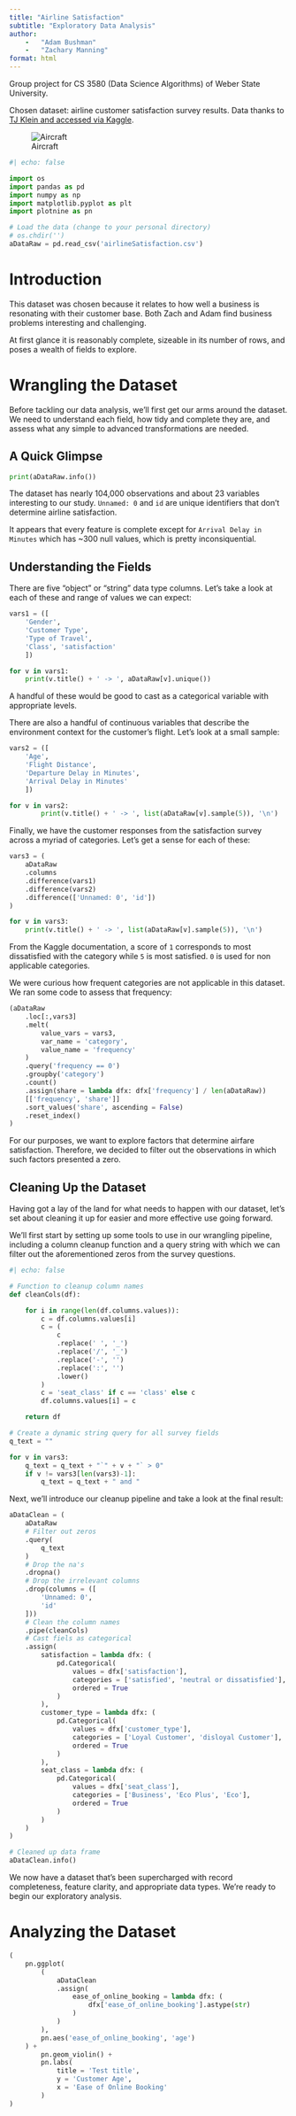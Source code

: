 ```yaml
---
title: "Airline Satisfaction"
subtitle: "Exploratory Data Analysis"
author: 
    -   "Adam Bushman"
    -   "Zachary Manning"
format: html
---
```


Group project for CS 3580 (Data Science Algorithms) of Weber State University.

Chosen dataset: airline customer satisfaction survey results. Data thanks to [TJ Klein and accessed via Kaggle](https://www.kaggle.com/datasets/teejmahal20/airline-passenger-satisfaction).

![Aircraft](https://storage.googleapis.com/kaggle-datasets-images/522275/959195/b0e445e8d51cbbb098917a006378d829/dataset-cover.png?t=2020-02-20-16-56-51)

```python
#| echo: false

import os
import pandas as pd
import numpy as np
import matplotlib.pyplot as plt
import plotnine as pn

# Load the data (change to your personal directory)
# os.chdir('')
aDataRaw = pd.read_csv('airlineSatisfaction.csv')

```

# Introduction

This dataset was chosen because it relates to how well a business is resonating with their customer base. Both Zach and Adam find business problems interesting and challenging.

At first glance it is reasonably complete, sizeable in its number of rows, and poses a wealth of fields to explore. 

# Wrangling the Dataset

Before tackling our data analysis, we'll first get our arms around the dataset. We need to understand each field, how tidy and complete they are, and assess what any simple to advanced transformations are needed.

## A Quick Glimpse

```python

print(aDataRaw.info())

```

The dataset has nearly 104,000 observations and about 23 variables interesting to our study. `Unnamed: 0` and `id` are unique identifiers that don't determine airline satisfaction.

It appears that every feature is complete except for `Arrival Delay in Minutes` which has ~300 null values, which is pretty inconsiquential.

## Understanding the Fields

There are five "object" or "string" data type columns. Let's take a look at each of these and range of values we can expect:

```python

vars1 = ([
    'Gender', 
    'Customer Type', 
    'Type of Travel', 
    'Class', 'satisfaction'
    ])

for v in vars1:
    print(v.title() + ' -> ', aDataRaw[v].unique())

```

A handful of these would be good to cast as a categorical variable with appropriate levels. 

There are also a handful of continuous variables that describe the environment context for the customer's flight. Let's look at a small sample:

```python

vars2 = ([
    'Age', 
    'Flight Distance', 
    'Departure Delay in Minutes', 
    'Arrival Delay in Minutes'
    ])

for v in vars2:
        print(v.title() + ' -> ', list(aDataRaw[v].sample(5)), '\n')

```

Finally, we have the customer responses from the satisfaction survey across a myriad of categories. Let's get a sense for each of these:

```python

vars3 = (
    aDataRaw
    .columns
    .difference(vars1)
    .difference(vars2)
    .difference(['Unnamed: 0', 'id'])
)

for v in vars3:
    print(v.title() + ' -> ', list(aDataRaw[v].sample(5)), '\n')

```

From the Kaggle documentation, a score of `1` corresponds to most dissatisfied with the category while `5` is most satisfied. `0` is used for non applicable categories.

We were curious how frequent categories are not applicable in this dataset. We ran some code to assess that frequency:

```python

(aDataRaw
    .loc[:,vars3]
    .melt(
        value_vars = vars3, 
        var_name = 'category', 
        value_name = 'frequency'
    )
    .query('frequency == 0')
    .groupby('category')
    .count()
    .assign(share = lambda dfx: dfx['frequency'] / len(aDataRaw))
    [['frequency', 'share']]
    .sort_values('share', ascending = False)
    .reset_index()
)

```

For our purposes, we want to explore factors that determine airfare satisfaction. Therefore, we decided to filter out the observations in which such factors presented a zero.

## Cleaning Up the Dataset

Having got a lay of the land for what needs to happen with our dataset, let's set about cleaning it up for easier and more effective use going forward.

We'll first start by setting up some tools to use in our wrangling pipeline, including a column cleanup function and a query string with which we can filter out the aforementioned zeros from the survey questions.

```python
#| echo: false

# Function to cleanup column names
def cleanCols(df):

    for i in range(len(df.columns.values)):
        c = df.columns.values[i]
        c = (
            c
            .replace(' ', '_')
            .replace('/', '_')
            .replace('-', '')
            .replace(':', '')
            .lower()
        )
        c = 'seat_class' if c == 'class' else c
        df.columns.values[i] = c

    return df

# Create a dynamic string query for all survey fields
q_text = ""

for v in vars3:
    q_text = q_text + "`" + v + "` > 0"
    if v != vars3[len(vars3)-1]:
        q_text = q_text + " and "

```

Next, we'll introduce our cleanup pipeline and take a look at the final result:

```python

aDataClean = (
    aDataRaw
    # Filter out zeros
    .query(
        q_text
    )
    # Drop the na's
    .dropna()
    # Drop the irrelevant columns
    .drop(columns = ([
        'Unnamed: 0', 
        'id'
    ]))
    # Clean the column names
    .pipe(cleanCols)
    # Cast fiels as categorical
    .assign(
        satisfaction = lambda dfx: (
            pd.Categorical(
                values = dfx['satisfaction'], 
                categories = ['satisfied', 'neutral or dissatisfied'], 
                ordered = True
            )
        ), 
        customer_type = lambda dfx: (
            pd.Categorical(
                values = dfx['customer_type'], 
                categories = ['Loyal Customer', 'disloyal Customer'], 
                ordered = True
            )
        ), 
        seat_class = lambda dfx: (
            pd.Categorical(
                values = dfx['seat_class'], 
                categories = ['Business', 'Eco Plus', 'Eco'], 
                ordered = True
            )
        )
    )
)

# Cleaned up data frame
aDataClean.info()

```

We now have a dataset that's been supercharged with record completeness, feature clarity, and appropriate data types. We're ready to begin our exploratory analysis.

# Analyzing the Dataset

```python

(
    pn.ggplot(
        (
            aDataClean
            .assign(
                ease_of_online_booking = lambda dfx: (
                    dfx['ease_of_online_booking'].astype(str)
                )
            )
        ), 
        pn.aes('ease_of_online_booking', 'age')
    ) +
        pn.geom_violin() +
        pn.labs(
            title = 'Test title', 
            y = 'Customer Age', 
            x = 'Ease of Online Booking'
        )
)

```
